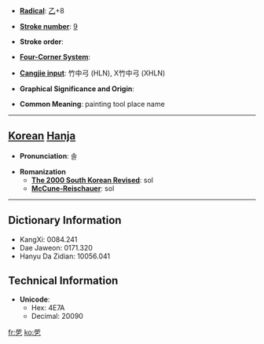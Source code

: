 * '''[[Wiktionary:Chinese radical index| Radical]]''': [[Wiktionary:Chinese radical index 乙|乙]]+8

* '''[[Wiktionary:Chinese total strokes index|Stroke number]]''': [[Wiktionary:Chinese total strokes index 9|9]]

* '''Stroke order''': 

* '''[[Wiktionary:Chinese four corner index|Four-Corner System]]''': 

* '''[[Wiktionary:Chinese Cangjie index|Cangjie input]]''': 竹中弓 (HLN), X竹中弓 (XHLN)

* '''Graphical Significance and Origin''': 

* '''Common Meaning''': painting tool place name

----

== [[Korean]] [[Hanja]] ==

* '''Pronunciation''': 솔

* '''Romanization'''
** '''[[The 2000 South Korean Revised Romanization|The 2000 South Korean Revised]]''': sol
** '''[[McCune-Reischauer]]''': sol

----

== Dictionary Information ==

* KangXi: 0084.241
* Dae Jaweon: 0171.320
* Hanyu Da Zidian: 10056.041

== Technical Information ==

* '''Unicode''':
** Hex: 4E7A
** Decimal: 20090

[[fr:乺]]
[[ko:乺]]